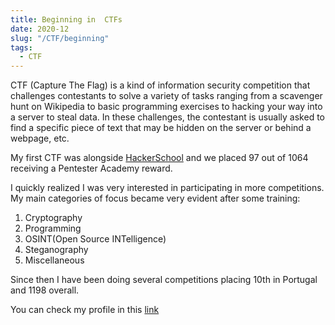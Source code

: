 ```yaml
---
title: Beginning in  CTFs
date: 2020-12
slug: "/CTF/beginning"
tags:
  - CTF
---
```

CTF (Capture The Flag) is a kind of information security competition that challenges contestants to solve a variety of tasks ranging from a scavenger hunt on Wikipedia to basic programming exercises to hacking your way into a server to steal data.
In these challenges, the contestant is usually asked to find a specific piece of text that may be hidden on the server or behind a webpage, etc.

My first CTF was alongside [HackerSchool](https://www.ffengineeringsolutions.com/tags/hacker-school) and we placed 97 out of 1064 receiving a Pentester Academy reward.

I quickly realized I was very interested in participating in more competitions. My main categories of focus became very evident after some training:
  1. Cryptography
  2. Programming
  3. OSINT(Open Source INTelligence)
  4. Steganography
  5. Miscellaneous

Since then I have been doing several competitions placing 10th in Portugal and 1198 overall.

You can check my profile in this [link](https://ctftime.org/user/98498)
